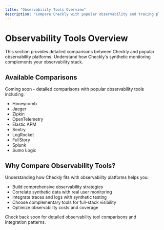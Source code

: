 ```yaml
---
title: "Observability Tools Overview"
description: "Compare Checkly with popular observability and tracing platforms"
---
```


# Observability Tools Overview

This section provides detailed comparisons between Checkly and popular observability platforms. Understand how Checkly's synthetic monitoring complements your observability stack.

## Available Comparisons

Coming soon - detailed comparisons with popular observability tools including:

- Honeycomb
- Jaeger
- Zipkin
- OpenTelemetry
- Elastic APM
- Sentry
- LogRocket
- FullStory
- Splunk
- Sumo Logic

## Why Compare Observability Tools?

Understanding how Checkly fits with observability platforms helps you:

- Build comprehensive observability strategies
- Correlate synthetic data with real user monitoring
- Integrate traces and logs with synthetic testing
- Choose complementary tools for full-stack visibility
- Optimize observability costs and coverage

Check back soon for detailed observability tool comparisons and integration patterns.